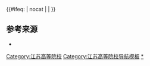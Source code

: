 {{Navbox
|name = 江苏高等院校
|title = [[江苏省高等学校列表|江苏高等院校]]
|state={{{state|autocollapse}}}
|image=
|style = text-align: left;
|groupstyle = text-align: center;
|listclass = hlist
|bodyclass = hlist

|above = 
*[[中国大陆高等学校列表]]
*[[江苏省教育厅]]
*[[Template:江苏各地区高校教学联合体|江苏各地区高校教学联合体]]

|group2 = [[中华人民共和国军事院校列表|军事院校]]
|list2 = 
*[[中国人民解放军陆军工程大学|陆军工程大学]]<sub>[[南京市|南京]]</sub><sup>[[中国人民解放军陆军|（陆军）]][[正军级]]本</sup>
*[[中国人民解放军陆军指挥学院|陆军指挥学院]]<sub>[[南京市|南京]]</sub><sup>[[中国人民解放军陆军|（陆军）]][[正军级]]本</sup>
*[[中国人民解放军海军指挥学院|海军指挥学院]]<sub>[[南京市|南京]]</sub><sup>[[中国人民解放军海军|（海军）]][[正军级]]本</sup>
*[[中国人民解放军空军勤务学院|空军勤务学院]]<sub>[[徐州市|徐州]]</sub><sup>[[中国人民解放军空军|（空军）]][[正师级]]本</sup>

|group3 = [[中央部属高校|中央部属]]
|list3 = 
*[[南京大学]]<sup>[[中华人民共和国教育部|（教育部属）]]{{线路名|#00D2D3<!--一流学科-->}}{{线路名|#D22630<!--985-->}}{{线路名|#0092BC<!--211-->}}{{线路名|#97D700<!--国重-->}}</sup>
*[[东南大学]]<sup>[[中华人民共和国教育部|（教育部属）]]{{线路名|#00D2D3<!--一流学科-->}}{{线路名|#D22630<!--985-->}}{{线路名|#0092BC<!--211-->}}{{线路名|#97D700<!--国重-->}}</sup>
*[[河海大学]]<sup>[[中华人民共和国教育部|（教育部属）]]{{线路名|#00D2D3<!--一流学科-->}}{{线路名|#0092BC<!--211-->}}{{线路名|#97D700<!--国重-->}}</sup>
*[[南京农业大学]]<sup>[[中华人民共和国教育部|（教育部属）]]{{线路名|#00D2D3<!--一流学科-->}}{{线路名|#0092BC<!--211-->}}{{线路名|#97D700<!--国重-->}}</sup>
*[[中国药科大学]]<sup>[[中华人民共和国教育部|（教育部属）]]{{线路名|#00D2D3<!--一流学科-->}}{{线路名|#0092BC<!--211-->}}{{线路名|#97D700<!--国重-->}}</sup>
*[[南京航空航天大学]]<sup>[[中华人民共和国工业和信息化部|（工信部属）]]{{线路名|#00D2D3<!--一流学科-->}}{{线路名|#0092BC<!--211-->}}{{线路名|#97D700<!--国重-->}}</sup>
*[[南京理工大学]]<sup>[[中华人民共和国工业和信息化部|（工信部属）]]{{线路名|#00D2D3<!--一流学科-->}}{{线路名|#0092BC<!--211-->}}{{线路名|#97D700<!--国重-->}}</sup>
*[[江南大学]]<sup>[[中华人民共和国教育部|（教育部属）]]{{线路名|#00D2D3<!--一流学科-->}}{{线路名|#0092BC<!--211-->}}</sup>
*[[中国矿业大学]]<sup>[[中华人民共和国教育部|（教育部属）]]{{线路名|#00D2D3<!--一流学科-->}}{{线路名|#0092BC<!--211-->}}{{线路名|#97D700<!--国重-->}}</sup>
*[[南京森林警察学院]]<sup>[[中华人民共和国公安部|（公安部属）]]</sup>
*[[中国人民解放军空军第一职工大学|空军第一职工大学]]<sup>[[中国人民解放军空军装备部|（空军装备部属）]]成</sup>

|group6 = [[南京市]]
|list6 =
*[[南京大学]]<sup>{{线路名|#00D2D3<!--一流学科-->}}{{线路名|#D22630<!--985-->}}{{线路名|#0092BC<!--211-->}}{{线路名|#97D700<!--国重-->}}本</sup>
*[[东南大学]]<sup>{{线路名|#00D2D3<!--一流学科-->}}{{线路名|#D22630<!--985-->}}{{线路名|#0092BC<!--211-->}}{{线路名|#97D700<!--国重-->}}本</sup>
*[[中国药科大学]]<sup>{{线路名|#00D2D3<!--一流学科-->}}{{线路名|#0092BC<!--211-->}}{{线路名|#97D700<!--国重-->}}本</sup>
*[[南京理工大学]]<sup>{{线路名|#00D2D3<!--一流学科-->}}{{线路名|#0092BC<!--211-->}}{{线路名|#97D700<!--国重-->}}本</sup>
*[[南京农业大学]]<sup>{{线路名|#00D2D3<!--一流学科-->}}{{线路名|#0092BC<!--211-->}}{{线路名|#97D700<!--国重-->}}本</sup>
*[[南京航空航天大学]]<sup>{{线路名|#00D2D3<!--一流学科-->}}{{线路名|#0092BC<!--211-->}}{{线路名|#97D700<!--国重-->}}本</sup>
*[[河海大学]]<sup>{{线路名|#00D2D3<!--一流学科-->}}{{线路名|#0092BC<!--211-->}}{{线路名|#97D700<!--国重-->}}本</sup>
*[[南京师范大学]]<sup>[[省部共建大学|（省部共建）]]{{线路名|#00D2D3<!--一流学科-->}}{{线路名|#0092BC<!--211-->}}本</sup>
*[[南京林业大学]]<sup>[[省部共建大学|（省部共建）]]{{线路名|#00D2D3<!--一流学科-->}}本</sup>
*[[南京中医药大学]]<sup>[[省部共建大学|（省部共建）]]{{线路名|#00D2D3<!--一流学科-->}}本</sup>
*[[南京信息工程大学]]<sup>[[省部共建大学|（省部共建）]]{{线路名|#00D2D3<!--一流学科-->}}{{线路名|#97D700<!--国重-->}}本</sup>
*[[南京邮电大学]]<sup>[[省部共建大学|（省部共建）]]{{线路名|#00D2D3<!--一流学科-->}}本</sup>
*[[南京工业大学]]<sup>[[省部共建大学|（省部共建）]]本</sup>
*[[南京医科大学]]<sup>[[省部共建大学|（省部共建）]]本{{线路名|#00D2D3<!--一流学科-->}}</sup>
*[[南京财经大学]]<sup>[[省部共建大学|（省部共建）]]本</sup>
*[[南京审计大学]]<sup>[[省部共建大学|（省部共建）]]本</sup>
*[[南京艺术学院]]<sup>[[省部共建大学|（省部共建）]]本</sup>
*[[南京体育学院]]<sup>本</sup>
*[[南京工程学院]]<sup>本</sup>
*[[南京森林警察学院]]<sup>本</sup>
*[[南京晓庄学院]]<sup>本</sup>
*[[江苏警官学院]]<sup>本</sup>
*[[金陵科技学院]]<sup>本</sup>
*[[江苏第二师范学院]]<sup>本</sup>
*[[南京特殊教育师范学院]]<sup>本</sup>
----
*[[南京工业职业技术大学]]<sup>职本</sup>
----
*[[三江学院]]<sup>民本</sup>
*[[南京传媒学院]]<sup>民本</sup>
----
*[[南京大学金陵学院]]<sup>民本独</sup>
*[[东南大学成贤学院]]<sup>民本独</sup>
*[[南京航空航天大学金城学院]]<sup>民本独</sup>
*[[南京理工大学紫金学院]]<sup>民本独</sup>
*[[南京工业大学浦江学院]]<sup>民本独</sup>
*[[南京审计大学金审学院]]<sup>民本独</sup>
----
*[[南京交通职业技术学院]]<sup>专</sup>
*[[南京科技职业学院]]<sup>专</sup>
*[[南京铁道职业技术学院]]<sup>专</sup>
*[[江苏经贸职业技术学院]]<sup>专</sup>
*[[南京信息职业技术学院]]<sup>专</sup>
*[[江苏联合职业技术学院]]<sup>专</sup>
*[[江苏海事职业技术学院]]<sup>专</sup>
*[[南京机电职业技术学院]]<sup>专</sup>
*[[南京城市职业学院]]<sup>专</sup>
*[[南京旅游职业学院]]<sup>专</sup>
*[[江苏卫生健康职业学院]]<sup>专</sup>
*[[江苏城市职业学院]]<sup>专</sup>
----
*[[南京视觉艺术职业学院]]<sup>民专</sup>
*[[正德职业技术学院]]<sup>民专</sup>
*[[钟山职业技术学院]]<sup>民专</sup>
*[[金肯职业技术学院]]<sup>民专</sup>
*[[应天职业技术学院]]<sup>民专</sup>
----
*[[中国人民解放军空军第一职工大学|空军第一职工大学]]<sup>成</sup>
*[[南京市职工大学]]<sup>成</sup>
*[[江苏开放大学]]<sup>成</sup>
*[[南京开放大学]]<sup>成</sup>
*[[江苏省省级机关管理干部学院]]<sup>成</sup>
*[[江苏省青年管理干部学院]]<sup>成</sup>

|group7 = [[无锡市]]
|list7 = 
*[[江南大学]]<sup>{{线路名|#00D2D3<!--一流学科-->}}{{线路名|#0092BC<!--211-->}}本</sup>
*[[东南大学|东南大学无锡校区]]<sup>{{线路名|#00D2D3<!--一流学科-->}}{{线路名|#D22630<!--985-->}}{{线路名|#0092BC<!--211-->}}{{线路名|#97D700<!--国重-->}}本（分）</sup>
*[[无锡学院]]<sup>本</sup>
*[[湖北理工学院|湖北理工学院宜兴工程学院]]<sup>本（分）</sup>
*[[无锡太湖学院]]<sup>民本</sup>
*[[无锡职业技术学院]]<sup>专</sup>
*[[江苏信息职业技术学院]]<sup>专</sup>
*[[无锡商业职业技术学院]]<sup>专</sup>
*[[无锡城市职业技术学院]]<sup>专</sup>
*[[无锡科技职业学院]]<sup>专</sup>
*[[无锡工艺职业技术学院]]<sup>专</sup>
*[[江阴职业技术学院]]<sup>专</sup>
*[[无锡南洋职业技术学院]]<sup>民专</sup>
*[[江南影视艺术职业学院]]<sup>民专</sup>
*[[太湖创意职业技术学院]]<sup>民专</sup>

|group8 = [[徐州市]]
|list8 = 
*[[中国矿业大学]]<sup>{{线路名|#00D2D3<!--一流学科-->}}{{线路名|#0092BC<!--211-->}}{{线路名|#97D700<!--国重-->}}本</sup>
*[[江苏师范大学]]<sup>[[省部共建大学|（省部共建）]]本</sup>
*[[徐州医科大学]]<sup>本</sup>
*[[徐州工程学院]]<sup>本</sup>
*[[中国矿业大学徐海学院]]<sup>民本独</sup>
*[[江苏师范大学科文学院]]<sup>民本独</sup>
*[[江苏建筑职业技术学院]]<sup>专</sup>
*[[徐州工业职业技术学院]]<sup>专</sup>
*[[徐州幼儿师范高等专科学校]]<sup>专</sup>
*[[徐州生物工程职业技术学院]]<sup>专</sup>
*[[江苏安全技术职业学院]]<sup>专</sup>
*[[九州职业技术学院]]<sup>民专</sup>

|group9 = [[常州市]]
|list9 = 
*[[常州大学]]<sup>[[省部共建大学|（央企共建）]]本</sup>
*[[江苏理工学院]]<sup>本</sup>
*[[常州工学院]]<sup>本</sup>
*[[常州大学怀德学院]]<sup>民本独</sup>
*[[常州信息职业技术学院]]<sup>专</sup>
*[[常州纺织服装职业技术学院]]<sup>专</sup>
*[[常州工业职业技术学院]]<sup>专</sup>
*[[常州工程职业技术学院]]<sup>专</sup>
*[[常州机电职业技术学院]]<sup>专</sup>
*[[江苏城乡建设职业学院]]<sup>专</sup>
*[[常州幼儿师范高等专科学校]]<sup>专</sup>
*[[建东职业技术学院]]<sup>民专</sup>

|group10 = [[苏州市]]
|list10 = 
*[[苏州大学]]<sup>[[省部共建大学|（省部共建）]]{{线路名|#00D2D3<!--一流学科-->}}{{线路名|#0092BC<!--211-->}}本</sup>
*[[苏州科技大学]]<sup>本</sup>
*[[中国人民大学|中国人民大学苏州校区]]<sup>[[中华人民共和国教育部|（教育部属）]]{{线路名|#00D2D3<!--一流学科-->}}{{线路名|#D22630<!--985-->}}{{线路名|#0092BC<!--211-->}}{{线路名|#97D700<!--国重-->}}本（分）</sup>
*[[西北工业大学|西北工业大学太仓校区]]（筹）<sup>[[中华人民共和国工业和信息化部|（工信部属）]]{{线路名|#00D2D3<!--一流学科-->}}{{线路名|#D22630<!--985-->}}{{线路名|#0092BC<!--211-->}}{{线路名|#97D700<!--国重-->}}本（分）</sup>
*[[常熟理工学院]]<sup>本</sup>
*[[苏州城市学院]]<sup>本</sup>
*[[西交利物浦大学]]<sup>民本外</sup>
*[[昆山杜克大学]]<sup>民本外</sup>
*[[苏州科技大学天平学院]]<sup>民本独</sup>
*[[江苏科技大学苏州理工学院]]<sup>民本独</sup>
*[[苏州大学应用技术学院]]<sup>民本独</sup>
*[[苏州工艺美术职业技术学院]]<sup>专</sup>
*[[苏州工业园区职业技术学院]]<sup>专</sup>
*[[苏州工业园区工业技术学校]]<sup>专</sup>
*[[苏州农业职业技术学院]]<sup>专</sup>
*[[苏州工业职业技术学院]]<sup>专</sup>
*[[苏州经贸职业技术学院]]<sup>专</sup>
*[[苏州职业大学]]<sup>专</sup>
*[[苏州卫生职业技术学院]]<sup>专</sup>
*[[苏州工业园区服务外包职业学院]]<sup>专</sup>
*[[苏州信息职业技术学院]]<sup>专</sup>
*[[苏州幼儿师范高等专科学校]]<sup>专</sup>
*[[沙洲职业工学院]]<sup>专</sup>
*[[苏州健雄职业技术学院]]<sup>专</sup>
*[[苏州百年职业学院]]<sup>民专外</sup>
*[[苏州高博软件技术职业学院]]<sup>民专</sup>
*[[硅湖职业技术学院]]<sup>民专</sup>
*[[苏州托普信息职业技术学院]]<sup>民专</sup>
*[[昆山登云科技职业学院]]<sup>民专</sup>
*[[苏州开放大学]]<sup>成（分）</sup>

|group11 = [[南通市]]
|list11 = 
*[[南通大学]]<sup>[[省部共建大学|（省部共建）]]本</sup>
*[[南通理工学院]]<sup>民本</sup>
*[[南通大学杏林学院]]<sup>民本独</sup>
*[[江苏工程职业技术学院]]<sup>专</sup>
*[[南通职业大学]]<sup>专</sup>
*[[江苏航运职业技术学院]]<sup>专</sup>
*[[南通科技职业学院]]<sup>专</sup>
*[[江苏商贸职业学院]]<sup>专</sup>
*[[南通师范高等专科学校]]<sup>专</sup>
*[[南通市工人业余大学]]<sup>成</sup>

|group12 = [[连云港市]]
|list12 = 
*[[江苏海洋大学]]<sup>本</sup>
*[[南京医科大学康达学院]]<sup>民本独</sup>
*[[连云港师范高等专科学校]]<sup>专</sup>
*[[连云港职业技术学院]]<sup>专</sup>
*[[江苏财会职业学院]]<sup>专</sup>

|group13 = [[淮安市]]
|list13 = 
*[[淮阴工学院]]<sup>本</sup>
*[[淮阴师范学院]]<sup>本</sup>
*[[江苏电子信息职业学院]]<sup>专</sup>
*[[江苏食品药品职业技术学院]]<sup>专</sup>
*[[江苏财经职业技术学院]]<sup>专</sup>
*[[江苏护理职业学院]]<sup>专</sup>
*[[炎黄职业技术学院]]<sup>民专</sup>

|group14 = [[盐城市]]
|list14 = 
*[[盐城工学院]]<sup>本</sup>
*[[盐城师范学院]]<sup>本</sup>
*[[盐城工业职业技术学院]]<sup>专</sup>
*[[江苏医药职业学院]]<sup>专</sup>
*[[盐城幼儿师范高等专科学校]]<sup>专</sup>
*[[明达职业技术学院]]<sup>民专</sup>

|group15 = [[扬州市]]
|list15 = 
*[[扬州大学]]<sup>[[省部共建大学|（省部共建）]]本</sup>
*[[扬州大学广陵学院]]<sup>民本独</sup>
*[[南京邮电大学通达学院]]<sup>民本独</sup>
*[[扬州市职业大学]]<sup>专</sup>
*[[扬州工业职业技术学院]]<sup>专</sup>
*[[扬州环境资源职业技术学院]]<sup>专</sup>
*[[江苏旅游职业学院]]<sup>专</sup>
*[[江海职业技术学院]]<sup>民专</sup>
*[[扬州中瑞酒店职业学院]]<sup>民专</sup>
*[[扬州教育学院]]<sup>成</sup>

|group16 = [[镇江市]]
|list16 = 
*[[江苏大学]]<sup>[[省部共建大学|（省部共建）]]{{线路名|#97D700<!--国重-->}}本</sup>
*[[江苏科技大学]]<sup>本</sup>
*[[江苏大学京江学院]]<sup>民本独</sup>
*[[南京师范大学中北学院]]<sup>民本独</sup>
*[[南京财经大学红山学院]]<sup>民本独</sup>
*[[镇江市高等专科学校]]<sup>专</sup>
*[[江苏航空职业技术学院]]<sup>专</sup>
*[[江苏农林职业技术学院]]<sup>专</sup>
*[[金山职业技术学院]]<sup>民专</sup>

|group17 = [[泰州市]]
|list17 =
*[[泰州学院]]<sup>本</sup>
*[[南京中医药大学翰林学院]]<sup>民本独</sup>
*[[南京理工大学泰州科技学院]]<sup>民本独</sup>
*[[南京师范大学泰州学院]]<sup>民本独</sup>
*[[常州大学怀德学院]]<sup>民本独</sup>
*[[泰州职业技术学院]]<sup>专</sup>
*[[江苏农牧科技职业学院]]<sup>专</sup>

|group18 = [[宿迁市]]
|list18 = 
*[[宿迁学院]]<sup>本</sup>
*[[宿迁职业技术学院]]<sup>专</sup>
*[[宿迁泽达职业技术学院]]<sup>民专</sup>

|belowstyle = text-align:left;
|below = 以上除另有标注的外，均为属地行政区省属、市属公办高等学校。<br/>{{线路名|#00D2D3<!--一流学科-->}}：[[世界一流大学和一流学科建设|“双一流”建设高校]]；{{线路名|#D22630<!--985-->}}：[[985工程|原985工程院校]]；{{线路名|#0092BC<!--211-->}}：[[211工程|原211工程院校]]；{{线路名|#97D700<!--国重-->}}：[[全国重点大学|原全国重点大学]]。<br><sup>本</sup>：办学层次为[[本科]]的高校；<sup>职本</sup>：办学层次为[[职业教育本科]]的高校；<sup>专</sup>：办学层次为[[專科學校|專科]]的高校；<sup>民</sup>：民办高校；<sup>外</sup>：[[中外合作办学]]；<sup>独</sup>：[[独立学院]]；<sup>成</sup>：成人高校；<sup>（分）</sup>：高等院校的分校或校区，不具备独立备案资格。<br/>截至2017年5月31日，[[江苏省]]有普通高校167所（其中民办普通高校52所），成人高校8所。
}}<includeonly>{{#ifeq: {{{1}}} | nocat | <!--空--> | [[Category:江苏高等院校]]}}</includeonly><noinclude>
== 参考来源 ==
* {{cite web|url=http://www.moe.gov.cn/srcsite/A03/moe_634/201706/t20170614_306900.html|title=教育部：高等学校名单|accessdate=2018-02-06|date=2017-05-31|publisher=教育部}}
[[Category:江苏高等院校导航模板]]
[[Category:江苏高等院校|*]]
</noinclude>